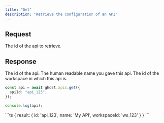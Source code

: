 ```yaml
---
title: "Get"
description: "Retrieve the configuration of an API"
---
```


## Request

<ParamField body="apiId" type="string" required>
  The id of the api to retrieve.
</ParamField>

## Response

<ResponseField name="result">
<Expandable title="properties" defaultOpen>

<ResponseField name="id" type="string" required>
  The id of the api.
</ResponseField>

<ResponseField name="name" type="string" required>
  The human readable name you gave this api.
</ResponseField>

<ResponseField name="workspaceId" type="string" required>
  The id of the workspace in which this api is.
</ResponseField>

</Expandable>
</ResponseField>

<RequestExample>

```ts
const api = await ghost.apis.get({
  apiId: "api_123",
});

console.log(api);
```

</RequestExample>

<ResponseExample>
```ts
{
  result: {
    id: 'api_123',
    name: 'My API',
    workspaceId: 'ws_123'
  }
}
```

</ResponseExample>
